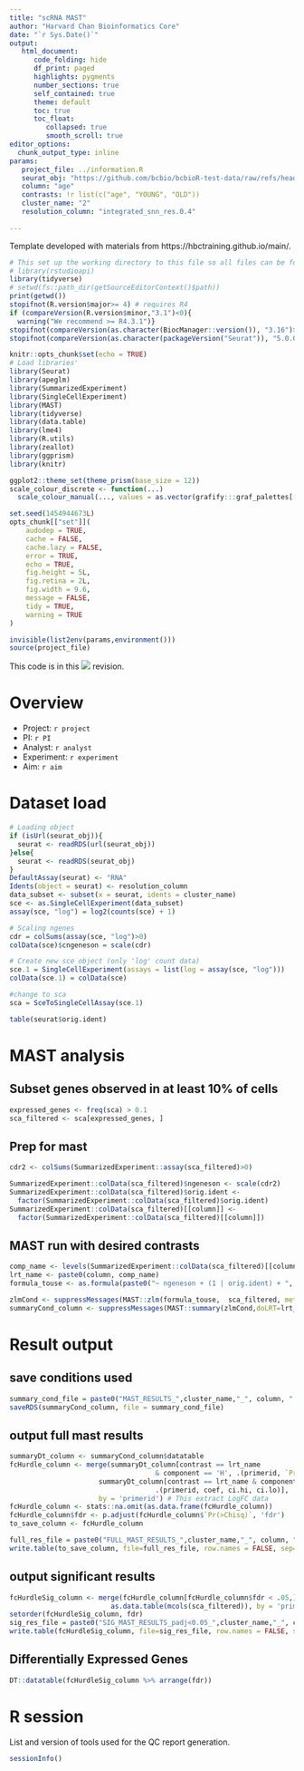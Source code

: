 ```yaml
---
title: "scRNA MAST"
author: "Harvard Chan Bioinformatics Core"
date: "`r Sys.Date()`"
output:
   html_document:
      code_folding: hide
      df_print: paged
      highlights: pygments
      number_sections: true
      self_contained: true
      theme: default
      toc: true
      toc_float:
         collapsed: true
         smooth_scroll: true
editor_options: 
  chunk_output_type: inline
params:
   project_file: ../information.R
   seurat_obj: "https://github.com/bcbio/bcbioR-test-data/raw/refs/heads/main/singlecell/tiny.rds"
   column: "age"
   contrasts: !r list(c("age", "YOUNG", "OLD"))
   cluster_name: "2"
   resolution_column: "integrated_snn_res.0.4"
   
---
```


Template developed with materials from https://hbctraining.github.io/main/.


```r
# This set up the working directory to this file so all files can be found
# library(rstudioapi)
library(tidyverse)
# setwd(fs::path_dir(getSourceEditorContext()$path))
print(getwd())
stopifnot(R.version$major>= 4) # requires R4
if (compareVersion(R.version$minor,"3.1")<0){
  warning("We recommend >= R4.3.1")}
stopifnot(compareVersion(as.character(BiocManager::version()), "3.16")>=0)
stopifnot(compareVersion(as.character(packageVersion("Seurat")), "5.0.0")>=0)
```


```r
knitr::opts_chunk$set(echo = TRUE)
# Load libraries'
library(Seurat)
library(apeglm)
library(SummarizedExperiment)
library(SingleCellExperiment)
library(MAST)
library(tidyverse)
library(data.table)
library(lme4)
library(R.utils)
library(zeallot)
library(ggprism)
library(knitr)

ggplot2::theme_set(theme_prism(base_size = 12))
scale_colour_discrete <- function(...)
  scale_colour_manual(..., values = as.vector(grafify:::graf_palettes[["kelly"]]))

set.seed(1454944673L)
opts_chunk[["set"]](
    audodep = TRUE,
    cache = FALSE,
    cache.lazy = FALSE,
    error = TRUE,
    echo = TRUE,
    fig.height = 5L,
    fig.retina = 2L,
    fig.width = 9.6,
    message = FALSE,
    tidy = TRUE,
    warning = TRUE
)

invisible(list2env(params,environment()))
source(project_file)
```


This code is in this ![](https://img.shields.io/badge/status-alpha-yellow) revision.


# Overview 

-   Project: `r project`
-   PI: `r PI`
-   Analyst: `r analyst`
-   Experiment: `r experiment`
-   Aim: `r aim`

# Dataset load 

```r
# Loading object
if (isUrl(seurat_obj)){
  seurat <- readRDS(url(seurat_obj))  
}else{
  seurat <- readRDS(seurat_obj)
}
DefaultAssay(seurat) <- "RNA"
Idents(object = seurat) <- resolution_column
data_subset <- subset(x = seurat, idents = cluster_name)
sce <- as.SingleCellExperiment(data_subset) 
assay(sce, "log") = log2(counts(sce) + 1)

# Scaling ngenes
cdr = colSums(assay(sce, "log")>0)
colData(sce)$cngeneson = scale(cdr)

# Create new sce object (only 'log' count data)
sce.1 = SingleCellExperiment(assays = list(log = assay(sce, "log")))
colData(sce.1) = colData(sce)

#change to sca
sca = SceToSingleCellAssay(sce.1)
```

```r
table(seurat$orig.ident)
```

# MAST analysis 

## Subset genes observed in at least 10% of cells 

```r
expressed_genes <- freq(sca) > 0.1
sca_filtered <- sca[expressed_genes, ] 
```

## Prep for mast 

```r
cdr2 <- colSums(SummarizedExperiment::assay(sca_filtered)>0)

SummarizedExperiment::colData(sca_filtered)$ngeneson <- scale(cdr2)
SummarizedExperiment::colData(sca_filtered)$orig.ident <-
  factor(SummarizedExperiment::colData(sca_filtered)$orig.ident)
SummarizedExperiment::colData(sca_filtered)[[column]] <-
  factor(SummarizedExperiment::colData(sca_filtered)[[column]])
```

## MAST run with desired contrasts 

```r
comp_name <- levels(SummarizedExperiment::colData(sca_filtered)[[column]])[2]
lrt_name <- paste0(column, comp_name)
formula_touse <- as.formula(paste0("~ ngeneson + (1 | orig.ident) + ", column))

zlmCond <- suppressMessages(MAST::zlm(formula_touse,  sca_filtered, method='glmer',ebayes = F,strictConvergence = FALSE))
summaryCond_column <- suppressMessages(MAST::summary(zlmCond,doLRT=lrt_name))
```


# Result output 

## save conditions used 

```r
summary_cond_file = paste0("MAST_RESULTS_",cluster_name,"_", column, ".rds")
saveRDS(summaryCond_column, file = summary_cond_file)
```


## output full mast results 

```r
summaryDt_column <- summaryCond_column$datatable
fcHurdle_column <- merge(summaryDt_column[contrast == lrt_name
                                    & component == 'H', .(primerid, `Pr(>Chisq)`)], # This extracts hurdle p-values 
                      summaryDt_column[contrast == lrt_name & component == 'logFC', 
                                    .(primerid, coef, ci.hi, ci.lo)], 
                      by = 'primerid') # This extract LogFC data
fcHurdle_column <- stats::na.omit(as.data.frame(fcHurdle_column))
fcHurdle_column$fdr <- p.adjust(fcHurdle_column$`Pr(>Chisq)`, 'fdr')
to_save_column <- fcHurdle_column

full_res_file = paste0("FULL_MAST_RESULTS_",cluster_name,"_", column, ".csv")
write.table(to_save_column, file=full_res_file, row.names = FALSE, sep=",")
```


## output significant results 

```r
fcHurdleSig_column <- merge(fcHurdle_column[fcHurdle_column$fdr < .05,],
                         as.data.table(mcols(sca_filtered)), by = 'primerid')
setorder(fcHurdleSig_column, fdr)
sig_res_file = paste0("SIG_MAST_RESULTS_padj<0.05_",cluster_name,"_", column, ".csv")
write.table(fcHurdleSig_column, file=sig_res_file, row.names = FALSE, sep=",")
```


## Differentially Expressed Genes {.tabset}

```r
DT::datatable(fcHurdleSig_column %>% arrange(fdr))
```


# R session 

List and version of tools used for the QC report generation.

```r
sessionInfo()
```


